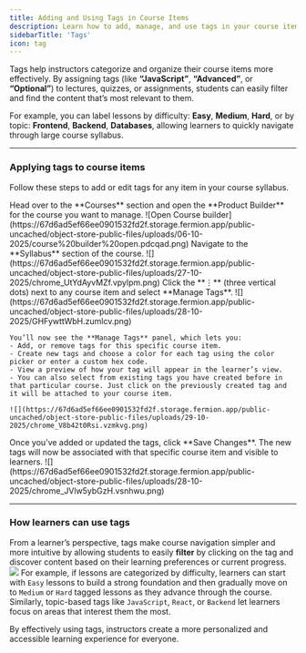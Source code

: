 ```yaml
---
title: Adding and Using Tags in Course Items
description: Learn how to add, manage, and use tags in your course items so learners can easily filter content based on topics, difficulty, or custom labels.
sidebarTitle: 'Tags'
icon: tag
---
```


Tags help instructors categorize and organize their course items more effectively. By assigning tags (like **“JavaScript”**, **“Advanced”**, or **“Optional”**) to lectures, quizzes, or assignments, students can easily filter and find the content that’s most relevant to them.  

For example, you can label lessons by difficulty: **Easy**, **Medium**, **Hard**, or by topic: **Frontend**, **Backend**, **Databases**, allowing learners to quickly navigate through large course syllabus.

---

### Applying tags to course items

Follow these steps to add or edit tags for any item in your course syllabus.

<Steps>
  <Step title="Open the course builder">
    Head over to the **Courses** section and open the **Product Builder** for the course you want to manage.
    ![Open Course builder](https://67d6ad5ef66ee0901532fd2f.storage.fermion.app/public-uncached/object-store-public-files/uploads/06-10-2025/course%20builder%20open.pdcqad.png)  
  </Step>

  <Step title="Access the syllabus section">
    Navigate to the **Syllabus** section of the course.
    ![](https://67d6ad5ef66ee0901532fd2f.storage.fermion.app/public-uncached/object-store-public-files/uploads/27-10-2025/chrome_UtYdAyvMZf.vpylpm.png) 
  </Step>

  <Step title="Manage tags for a course item">
    Click the **⋮** (three vertical dots) next to any course item and select **Manage Tags**.
    ![](https://67d6ad5ef66ee0901532fd2f.storage.fermion.app/public-uncached/object-store-public-files/uploads/28-10-2025/GHFywttWbH.zumlcv.png)

  </Step>

  <Step title="Use the manage tags panel">
  
    You’ll now see the **Manage Tags** panel, which lets you:
    - Add, or remove tags for this specific course item.  
    - Create new tags and choose a color for each tag using the color picker or enter a custom hex code.  
    - View a preview of how your tag will appear in the learner’s view.
    - You can also select from existing tags you have created before in that particular course. Just click on the previously created tag and it will be attached to your course item.

    ![](https://67d6ad5ef66ee0901532fd2f.storage.fermion.app/public-uncached/object-store-public-files/uploads/29-10-2025/chrome_V8b42t0Rsi.vzmkvg.png)
    
  </Step>

  <Step title="Save your changes">
    Once you’ve added or updated the tags, click **Save Changes**.  
    The new tags will now be associated with that specific course item and visible to learners.
    ![](https://67d6ad5ef66ee0901532fd2f.storage.fermion.app/public-uncached/object-store-public-files/uploads/28-10-2025/chrome_JVlw5ybGzH.vsnhwu.png)
  </Step>
</Steps>

---

### How learners can use tags

From a learner’s perspective, tags make course navigation simpler and more intuitive by allowing students to easily **filter** by clicking on the tag and discover content based on their learning preferences or current progress. 
![](https://67d6ad5ef66ee0901532fd2f.storage.fermion.app/public-uncached/object-store-public-files/uploads/28-10-2025/QeRdeCBFjg.ilfrcz.png)
For example, if lessons are categorized by difficulty, learners can start with `Easy` lessons to build a strong foundation and then gradually move on to `Medium` or `Hard` tagged lessons as they advance through the course. Similarly, topic-based tags like `JavaScript`, `React`, or `Backend` let learners focus on areas that interest them the most.

By effectively using tags, instructors create a more personalized and accessible learning experience for everyone.
